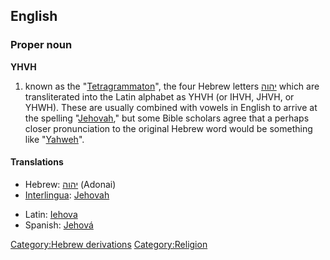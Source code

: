 ==English==

===Proper noun===
'''YHVH'''

#known as the "[[Tetragrammaton]]", the four Hebrew letters [[יהוה]] which are transliterated into the Latin alphabet as YHVH (or IHVH, JHVH, or YHWH). These are usually combined with vowels in English to arrive at the spelling "[[Jehovah]]," but some Bible scholars agree that a perhaps closer pronunciation to the original Hebrew word would be something like "[[Yahweh]]".

====Translations====
{{top}}
*Hebrew: [[יהוה]] (Adonai)
*[[Interlingua]]: [[Jehovah]]
{{mid}}
*Latin: [[Iehova]]
*Spanish: [[Jehová]]
{{bottom}}

[[Category:Hebrew derivations]]
[[Category:Religion]]